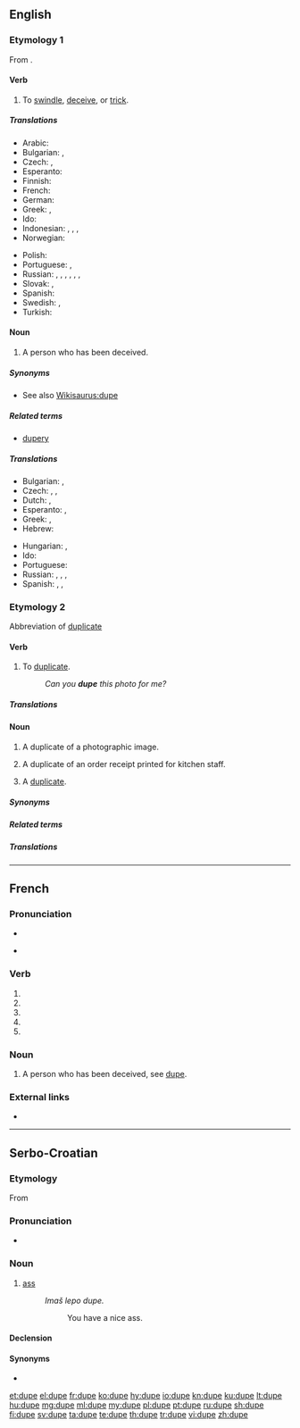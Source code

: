 {{also|dupé}}
==English==

===Etymology 1===
From {{etyl|fr|fr}} {{term|duper|lang=fr}}.

====Verb====
{{en-verb|dup}}

# To [[swindle]], [[deceive]], or [[trick]].

=====Translations=====
{{trans-top|to swindle, deceive, or trick}}
* Arabic: {{t|ar|يخدع|sc=Arab}}
* Bulgarian: {{t+|bg|мамя}}, {{t+|bg|измамвам}}
* Czech: {{t+|cs|oklamat}}, {{t+|cs|napálit}}
* Esperanto: {{t|eo|trompi}}
* Finnish: {{t+|fi|puijata}}
* French: {{t+|fr|duper}}
* German: {{t+|de|überlisten}}
* Greek: {{t+|el|κοροϊδεύω|tr=koro'iδévo}},  {{t+|el|εξαπατώ|tr=eksapató}}
* Ido: {{t+|io|dupigar}}
* Indonesian: {{t+|id|tipu|alt=menipu}}, {{t+|id|akal|alt=mengakali}}, {{t+|id|bodoh|alt=membodohi}}, {{t+|id|memperdaya}}
* Norwegian: {{t|no|dupere}}
{{trans-mid}}
* Polish: {{t+|pl|oszukiwać}}
* Portuguese: {{t+|pt|enganar}}, {{t+|pt|defraudar}}
* Russian: {{t+|ru|обманывать|sc=Cyrl}}, {{t+|ru|одурачивать|sc=Cyrl}}, {{t+|ru|вводить в заблуждение|sc=Cyrl}}, {{qualifier|partly}} {{t+|ru|ловчить|sc=Cyrl}}, {{qualifier|informal}} {{t+|ru|надувать|sc=Cyrl}}, {{qualifier|informal}} {{t+|ru|разводить|sc=Cyrl}}, {{qualifier|informal}} {{t+|ru|кидать|sc=Cyrl}}
* Slovak: {{t|sk|podviesť}}, {{t|sk|oklamať}}
* Spanish: {{t+|es|engañar}}
* Swedish: {{t+|sv|lura}}, {{t+|sv|dupera}}
* Turkish: {{t+|tr|aldatmak}}
{{trans-bottom}}

====Noun====
{{en-noun}}

# A person who has been deceived.

=====Synonyms=====
* See also [[Wikisaurus:dupe]]

=====Related terms=====
* [[dupery]]

=====Translations=====
{{trans-top|deceived person}}
* Bulgarian: {{t|bg|лековерник|m}}, {{t+|bg|будала|m}}
* Czech: {{t|cs|napálený|m}}, {{t|cs|oklamaný|m}}, {{t|cs|podvedený|m}}
* Dutch: {{t|nl|gedupeerde|m|f}}, {{t|nl|bedrogene|m|f}}
* Esperanto: {{t|eo|trompito}}, {{t|eo|trompato}}
* Greek: {{t+|el|κορόιδο|n|tr=koró'iδo}}, {{t+|el|αγαθιάρης|m|tr=agaθiáris}}
* Hebrew: {{t+|he|פראייר|m|tr=frayer}}
{{trans-mid}}
* Hungarian: {{t+|hu|balek}}, {{t|hu|palimadár}}
* Ido: {{t+|io|dupo}}
* Portuguese: {{t+|pt|ludibriado|m}}
* Russian: {{t+|ru|простофиля|m|sc=Cyrl}}, {{t|ru|несообразительный человек|sc=Cyrl}}, {{t|ru|жертва обмана|sc=Cyrl}}, {{qualifier|partly}} {{t|ru|легковерный человек|sc=Cyrl}}
* Spanish: {{t+|es|incauto}},  {{t+|es|engrupido}},  {{t+|es|engañado|m}}
{{trans-bottom}}

===Etymology 2===
Abbreviation of [[duplicate]]

====Verb====
{{en-verb|dup}}

# {{context|transitive|lang=en}} To [[duplicate]].
#: ''Can you '''dupe''' this photo for me?''

=====Translations=====

====Noun====
{{en-noun}}

# {{context|photography|lang=en}} A duplicate of a photographic image.
# {{context|restaurant industry|lang=en}} A duplicate of an order receipt printed for kitchen staff.
# {{context|informal|lang=en}} A [[duplicate]].

=====Synonyms=====

=====Related terms=====

=====Translations=====

----

==French==

===Pronunciation===
* {{IPA|/dyp/|lang=fr}}
* {{a|Quebec}} {{IPA|/dzʏp/|lang=fr}}

===Verb===
{{fr-verb-form}}

# {{inflection of|duper||1|s|pres|indc|lang=fr}}
# {{inflection of|duper||3|s|pres|indc|lang=fr}}
# {{inflection of|duper||1|s|pres|subj|lang=fr}}
# {{inflection of|duper||1|s|pres|subj|lang=fr}}
# {{inflection of|duper||2|s|impr|lang=fr}}

===Noun===
{{fr-noun|f}}

# A person who has been deceived, see [[dupe#English|dupe]].

===External links===
* {{R:TLFi}}

----

==Serbo-Croatian==

===Etymology===
From {{etyl|sla-pro|sh}} {{m|sla-pro|*dupę}}

===Pronunciation===
* {{IPA|/dûpe/|lang=sh}}

===Noun===
{{sh-noun|g=n|head=dȕpe|r|дупе|ду̏пе}}

# {{context|vulgar|lang=sh}} [[ass]]
#: ''Imaš lepo dupe.''
#:: You have a nice ass.

====Declension====
{{sh-decl-noun
|dȕpe|dupèta
|dupeta|dupétā
|dupetu|dupetima
|dupe|dupeta
|dupe|dupeta
|dupetu|dupetima
|dupetom|dupetima
}}

====Synonyms====
* {{l|sh|gùzica}}

[[et:dupe]]
[[el:dupe]]
[[fr:dupe]]
[[ko:dupe]]
[[hy:dupe]]
[[io:dupe]]
[[kn:dupe]]
[[ku:dupe]]
[[lt:dupe]]
[[hu:dupe]]
[[mg:dupe]]
[[ml:dupe]]
[[my:dupe]]
[[pl:dupe]]
[[pt:dupe]]
[[ru:dupe]]
[[sh:dupe]]
[[fi:dupe]]
[[sv:dupe]]
[[ta:dupe]]
[[te:dupe]]
[[th:dupe]]
[[tr:dupe]]
[[vi:dupe]]
[[zh:dupe]]